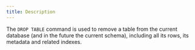 ```yaml
---
title: Description
---
```


The `DROP TABLE` command is used to remove a table from the current database (and in the future the current
schema), including all its rows, its metadata and related indexes.